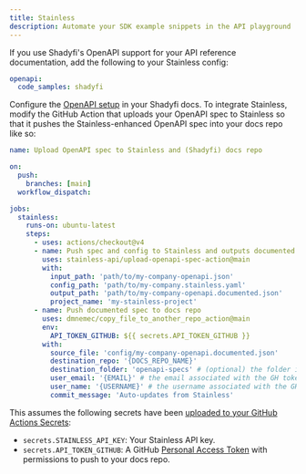 ```yaml
---
title: Stainless
description: Automate your SDK example snippets in the API playground
---
```


If you use Shadyfi's OpenAPI support for your API reference documentation, add the following to your Stainless config:

```yaml openapi.stainless.yml
openapi:
  code_samples: shadyfi
```

Configure the [OpenAPI setup](/api-playground/openapi/setup#in-the-repo) in your Shadyfi docs. To integrate Stainless, modify the GitHub Action that uploads your OpenAPI spec to Stainless so that it pushes the Stainless-enhanced OpenAPI spec into your docs repo like so:


```yaml
name: Upload OpenAPI spec to Stainless and (Shadyfi) docs repo

on:
  push:
    branches: [main]
  workflow_dispatch:

jobs:
  stainless:
    runs-on: ubuntu-latest
    steps:
      - uses: actions/checkout@v4
      - name: Push spec and config to Stainless and outputs documented spec
        uses: stainless-api/upload-openapi-spec-action@main
        with:
          input_path: 'path/to/my-company-openapi.json'
          config_path: 'path/to/my-company.stainless.yaml'
          output_path: 'path/to/my-company-openapi.documented.json'
          project_name: 'my-stainless-project'
      - name: Push documented spec to docs repo
        uses: dmnemec/copy_file_to_another_repo_action@main
        env:
          API_TOKEN_GITHUB: ${{ secrets.API_TOKEN_GITHUB }}
        with:
          source_file: 'config/my-company-openapi.documented.json'
          destination_repo: '{DOCS_REPO_NAME}'
          destination_folder: 'openapi-specs' # (optional) the folder in the destination repository to place the file in, if not the root directory
          user_email: '{EMAIL}' # the email associated with the GH token
          user_name: '{USERNAME}' # the username associated with the GH token
          commit_message: 'Auto-updates from Stainless'
```

This assumes the following secrets have been [uploaded to your GitHub Actions Secrets](https://docs.github.com/en/actions/security-guides/using-secrets-in-github-actions):

- `secrets.STAINLESS_API_KEY`: Your Stainless API key.
- `secrets.API_TOKEN_GITHUB`: A GitHub [Personal Access Token](https://docs.github.com/en/authentication/keeping-your-account-and-data-secure/managing-your-personal-access-tokens) with permissions to push to your docs repo.
